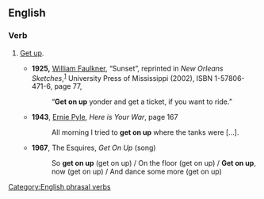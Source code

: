 ==English==

===Verb===
{{infl|en|verb|head=to [[get]] [[on]] [[up]]}}

# {{colloquial}} [[get up|Get up]].
#* '''1925,''' [[w:William Faulkner|William Faulkner]], “Sunset”, reprinted in ''New Orleans Sketches'',<sup>[http://books.google.com/books?id=1y3ZEGIGqzYC]</sup> University Press of Mississippi (2002), ISBN 1-57806-471-6, page 77,
#*: “'''Get on up''' yonder and get a ticket, if you want to ride.”
#* '''1943''', [[w:Ernie Pyle|Ernie Pyle]], ''Here is Your War'', page 167
#*: All morning I tried to '''get on up''' where the tanks were [...].
#*'''1967''', The Esquires, ''Get On Up'' (song)
#*:So '''get on up''' (get on up) / On the floor (get on up) / '''Get on up''', now (get on up) / And dance some more (get on up)

[[Category:English phrasal verbs]]